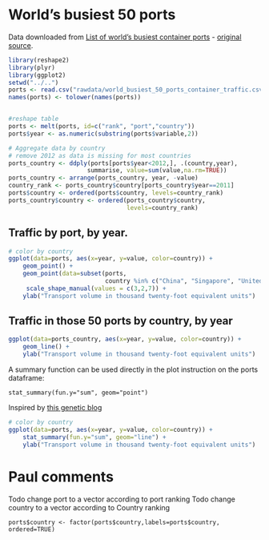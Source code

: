 World's busiest 50 ports
========================================================

Data downloaded from [List of world's busiest container ports](http://en.wikipedia.org/wiki/List_of_world%27s_busiest_container_ports) - 
[original source](http://www.joc.com/port-news/joc-top-50-world-container-ports_20130815.html).


```r
library(reshape2)
library(plyr)
library(ggplot2)
setwd("../..")
ports <- read.csv("rawdata/world_busiest_50_ports_container_traffic.csv")
names(ports) <- tolower(names(ports))


#reshape table
ports <- melt(ports, id=c("rank", "port","country"))
ports$year <- as.numeric(substring(ports$variable,2))

# Aggregate data by country
# remove 2012 as data is missing for most countries
ports_country <- ddply(ports[ports$year<2012,], .(country,year), 
                      summarise, value=sum(value,na.rm=TRUE))
ports_country <- arrange(ports_country, year, -value)
country_rank <- ports_country$country[ports_country$year==2011]
ports$country <- ordered(ports$country, levels=country_rank)
ports_country$country <- ordered(ports_country$country, 
                                 levels=country_rank)
```


## Traffic by port, by year.
```r
# color by country
ggplot(data=ports, aes(x=year, y=value, color=country)) +
    geom_point() +
    geom_point(data=subset(ports,
                           country %in% c("China", "Singapore", "United States")), aes(shape=country, size=5)) +
     scale_shape_manual(values = c(3,2,7)) +
    ylab("Transport volume in thousand twenty-foot equivalent units")
```


## Traffic in those 50 ports by country, by year
```r
ggplot(data=ports_country, aes(x=year, y=value, color=country)) +
    geom_line() +
    ylab("Transport volume in thousand twenty-foot equivalent units")
```
A summary function can be used directly in the plot instruction 
on the ports dataframe:
```
stat_summary(fun.y="sum", geom="point") 
``` 
Inspired by [this genetic blog](http://pathogenomics.bham.ac.uk/blog/2013/04/sequencing-instruments-by-number/)

```r
# color by country
ggplot(data=ports, aes(x=year, y=value, color=country)) +
    stat_summary(fun.y="sum", geom="line") +
    ylab("Transport volume in thousand twenty-foot equivalent units")
```


# Paul comments
Todo change port to a vector according to port ranking
Todo change country to a vector according to Country ranking
```
ports$country <- factor(ports$country,labels=ports$country, ordered=TRUE)
```